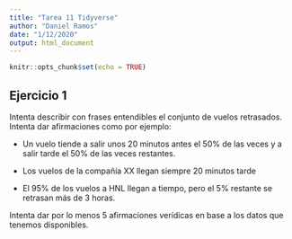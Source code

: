 ```yaml
---
title: "Tarea 11 Tidyverse"
author: "Daniel Ramos"
date: "1/12/2020"
output: html_document
---
```


```r
knitr::opts_chunk$set(echo = TRUE)
```

## Ejercicio 1
Intenta describir con frases entendibles el conjunto de vuelos retrasados. Intenta dar afirmaciones como por ejemplo:

- Un vuelo tiende a salir unos 20 minutos antes el 50% de las veces y a salir tarde el 50% de las veces restantes.

- Los vuelos de la compañía XX llegan siempre 20 minutos tarde

- El 95% de los vuelos a HNL llegan a tiempo, pero el 5% restante se retrasan más de 3 horas.

Intenta dar por lo menos 5 afirmaciones verídicas en base a los datos que tenemos disponibles.